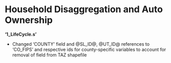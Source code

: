 # Household Disaggregation and Auto Ownership

**'1_LifeCycle.s'**

 - Changed 'COUNTY' field and @SL_ID@, @UT_ID@ references to 'CO_FIPS' and respective ids for county-specific variables to account for removal of field from TAZ shapefile
